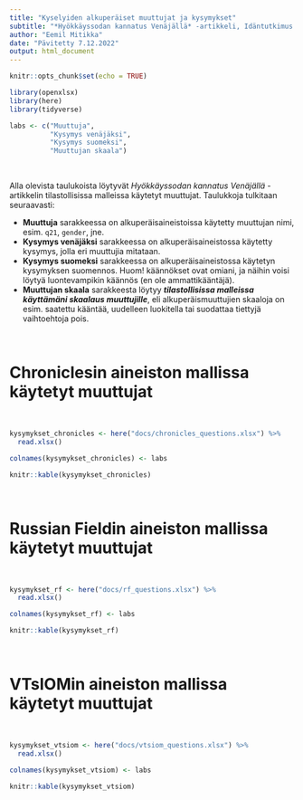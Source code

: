 ```yaml
---
title: "Kyselyiden alkuperäiset muuttujat ja kysymykset"
subtitle: "*Hyökkäyssodan kannatus Venäjällä* -artikkeli, Idäntutkimus VOL 29 NRO 4 (2022)"
author: "Eemil Mitikka"
date: "Pävitetty 7.12.2022"
output: html_document
---
```


```r
knitr::opts_chunk$set(echo = TRUE)

library(openxlsx)
library(here)
library(tidyverse)

labs <- c("Muuttuja",
          "Kysymys venäjäksi",
          "Kysymys suomeksi",
          "Muuttujan skaala")

```

<br>

Alla olevista taulukoista löytyvät *Hyökkäyssodan kannatus Venäjällä* -artikkelin tilastollisissa malleissa käytetyt muuttujat. Taulukkoja tulkitaan seuraavasti:

  * **Muuttuja** sarakkeessa on alkuperäisaineistoissa käytetty muuttujan nimi, esim. `q21`, `gender`, jne.
  * **Kysymys venäjäksi** sarakkeessa on alkuperäisaineistossa käytetty kysymys, jolla eri muuttujia mitataan.
  * **Kysymys suomeksi** sarakkeessa on alkuperäisaineistossa käytetyn kysymyksen suomennos. Huom! käännökset ovat omiani, ja näihin voisi löytyä luontevampikin käännös (en ole ammattikääntäjä).
  * **Muuttujan skaala** sarakkeesta löytyy ***tilastollisissa malleissa käyttämäni skaalaus muuttujille***, eli alkuperäismuuttujien skaaloja on esim. saatettu kääntää, uudelleen luokitella tai suodattaa tiettyjä vaihtoehtoja pois.
  
<br>

# Chroniclesin aineiston mallissa käytetyt muuttujat

<br>


```r
kysymykset_chronicles <- here("docs/chronicles_questions.xlsx") %>% 
  read.xlsx()

colnames(kysymykset_chronicles) <- labs

knitr::kable(kysymykset_chronicles)
```

<br>

# Russian Fieldin aineiston mallissa käytetyt muuttujat

<br>

```r
kysymykset_rf <- here("docs/rf_questions.xlsx") %>% 
  read.xlsx()

colnames(kysymykset_rf) <- labs

knitr::kable(kysymykset_rf)
```

<br>

# VTsIOMin aineiston mallissa käytetyt muuttujat

<br>

```r
kysymykset_vtsiom <- here("docs/vtsiom_questions.xlsx") %>% 
  read.xlsx()

colnames(kysymykset_vtsiom) <- labs

knitr::kable(kysymykset_vtsiom)


```

<br>